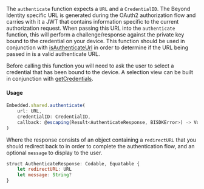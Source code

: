 The `authenticate` function expects a `URL` and a `CredentialID`. The Beyond Identity specific URL is generated during the OAuth2 authorization flow and carries with it a JWT that contains information specific to the current authorization request. When passing this URL into the `authenticate` function, this will perform a challenge/response against the private key bound to the credential on your device. This function should be used in conjunction with [isAuthenticateUrl](#authenticate-url-validation) in order to determine if the URL being passed in is a valid authenticate URL.

Before calling this function you will need to ask the user to select a credential that has been bound to the device. A selection view can be built in conjunction with [getCredentials](#listing-credentials). 

#### Usage

```javascript
Embedded.shared.authenticate(
    url: URL,
    credentialID: CredentialID,
    callback: @escaping(Result<AuthenticateResponse, BISDKError>) -> Void
)
```

Where the response consists of an object containing a `redirectURL` that you should redirect back to in order to complete the authentication flow, and an optional `message` to display to the user.

```javascript
struct AuthenticateResponse: Codable, Equatable {
    let redirectURL: URL
    let message: String?
}
```

